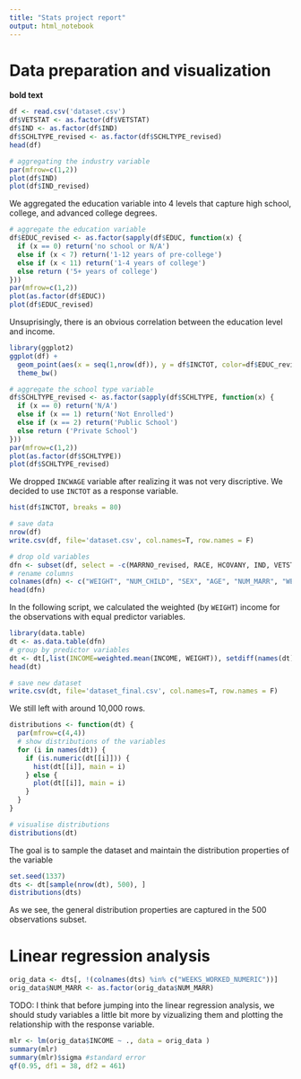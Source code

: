 ```yaml
---
title: "Stats project report"
output: html_notebook
---
```


# Data preparation and visualization
**bold text** 

```r
df <- read.csv('dataset.csv')
df$VETSTAT <- as.factor(df$VETSTAT)
df$IND <- as.factor(df$IND)
df$SCHLTYPE_revised <- as.factor(df$SCHLTYPE_revised)
head(df)
```

```r
# aggregating the industry variable
par(mfrow=c(1,2))
plot(df$IND)
plot(df$IND_revised)
```
We aggregated the education variable into 4 levels that capture high school, college, and advanced college degrees.
```r
# aggregate the education variable
df$EDUC_revised <- as.factor(sapply(df$EDUC, function(x) {
  if (x == 0) return('no school or N/A')
  else if (x < 7) return('1-12 years of pre-college')
  else if (x < 11) return('1-4 years of college')
  else return ('5+ years of college')
}))
par(mfrow=c(1,2))
plot(as.factor(df$EDUC))
plot(df$EDUC_revised)
```

Unsuprisingly, there is an obvious correlation between the education level and income.
```r
library(ggplot2)
ggplot(df) +
  geom_point(aes(x = seq(1,nrow(df)), y = df$INCTOT, color=df$EDUC_revised)) +
  theme_bw()
```

```r
# aggregate the school type variable
df$SCHLTYPE_revised <- as.factor(sapply(df$SCHLTYPE, function(x) {
  if (x == 0) return('N/A')
  else if (x == 1) return('Not Enrolled')
  else if (x == 2) return('Public School')
  else return ('Private School')
}))
par(mfrow=c(1,2))
plot(as.factor(df$SCHLTYPE))
plot(df$SCHLTYPE_revised)
```

We dropped `INCWAGE` variable after realizing it was not very discriptive. We decided to use `INCTOT` as a response variable.
```r
hist(df$INCTOT, breaks = 80)
```
```r
# save data
nrow(df)
write.csv(df, file='dataset.csv', col.names=T, row.names = F)
```

```r
# drop old variables
dfn <- subset(df, select = -c(MARRNO_revised, RACE, HCOVANY, IND, VETSTAT, PWSTATE2, EDUC, SCHLTYPE))
# rename columns
colnames(dfn) <- c("WEIGHT", "NUM_CHILD", "SEX", "AGE", "NUM_MARR", "WEEKS_WORKED_NUMERIC", "NUM_HOURS_WEEK", "INCOME", "TRAVEL_TIME", "INDUSTRY", "EDUC", "DIVISION", "SCHL_TYPE", "RACE", "HEALTH_INS", "WEEKS_WORKED", "VETERAN")
head(dfn)
```

In the following script, we calculated the weighted (by `WEIGHT`) income for the observations with equal predictor variables.
```r
library(data.table)
dt <- as.data.table(dfn)
# group by predictor variables
dt <- dt[,list(INCOME=weighted.mean(INCOME, WEIGHT)), setdiff(names(dt), c("WEIGHT", "INCOME"))]
head(dt)
```
```r
# save new dataset
write.csv(dt, file='dataset_final.csv', col.names=T, row.names = F)
```

We still left with around 10,000 rows. 
```r

distributions <- function(dt) {
  par(mfrow=c(4,4))
  # show distributions of the variables
  for (i in names(dt)) {
    if (is.numeric(dt[[i]])) {
      hist(dt[[i]], main = i)
    } else {
      plot(dt[[i]], main = i)
    }
  }
}

# visualise distributions
distributions(dt)
```
The goal is to sample the dataset and maintain the distribution properties of the variable
```r
set.seed(1337)
dts <- dt[sample(nrow(dt), 500), ]
distributions(dts)
```
As we see, the general distribution properties are captured in the 500 observations subset.

# Linear regression analysis

```r
orig_data <- dts[, !(colnames(dts) %in% c("WEEKS_WORKED_NUMERIC"))]
orig_data$NUM_MARR <- as.factor(orig_data$NUM_MARR)
```

TODO: I think that before jumping into the linear regression analysis, we should study variables a little bit more by vizualizing them and plotting the relationship with the response variable. 

```r
mlr <- lm(orig_data$INCOME ~ ., data = orig_data )
summary(mlr)
summary(mlr)$sigma #standard error
qf(0.95, df1 = 38, df2 = 461)
```



